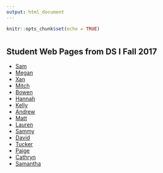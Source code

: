 ```yaml
---
output: html_document
---
```


```r
knitr::opts_chunk$set(echo = TRUE)
```

# 

## Student Web Pages from DS I Fall 2017

* [Sam](http://samanthagiardina.github.io)
* [Megan](http://megangillis.github.io)
* [Xan](http://xanhendrix.github.io)
* [Mitch](http://mitchell-holman.github.io)
* [Bowen](http://bowenjones.github.io)
* [Hannah](http://lawshannah.github.io)
* [Kelly](http://kellyloucks.github.io)
* [Andrew](http://andrewmartinsmith.github.io)
* [Matt](http://mccaskeymj.github.io)
* [Lauren](http://murrayln3.github.io)
* [Sammy](http://sampshyk.github.io)
* [David](http://davidross3.github.io)
* [Tucker](http://southernt.github.io)
* [Paige](http://spellkp.github.io)
* [Cathryn](http://wheelercat.github.io)
* [Samantha](http://samanthawidman.github.io)


